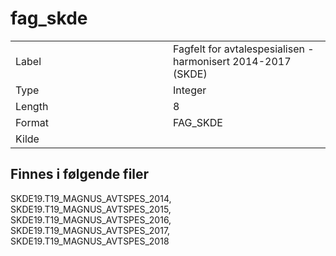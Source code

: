 
# fag_skde

| | |
|----|----|
| Label    | Fagfelt for avtalespesialisen - harmonisert 2014-2017 (SKDE) |
| Type     | Integer |
| Length   | 8    |
| Format   | FAG_SKDE |
| Kilde    |   |

## Finnes i følgende filer

SKDE19.T19_MAGNUS_AVTSPES_2014, SKDE19.T19_MAGNUS_AVTSPES_2015, SKDE19.T19_MAGNUS_AVTSPES_2016, SKDE19.T19_MAGNUS_AVTSPES_2017, SKDE19.T19_MAGNUS_AVTSPES_2018

